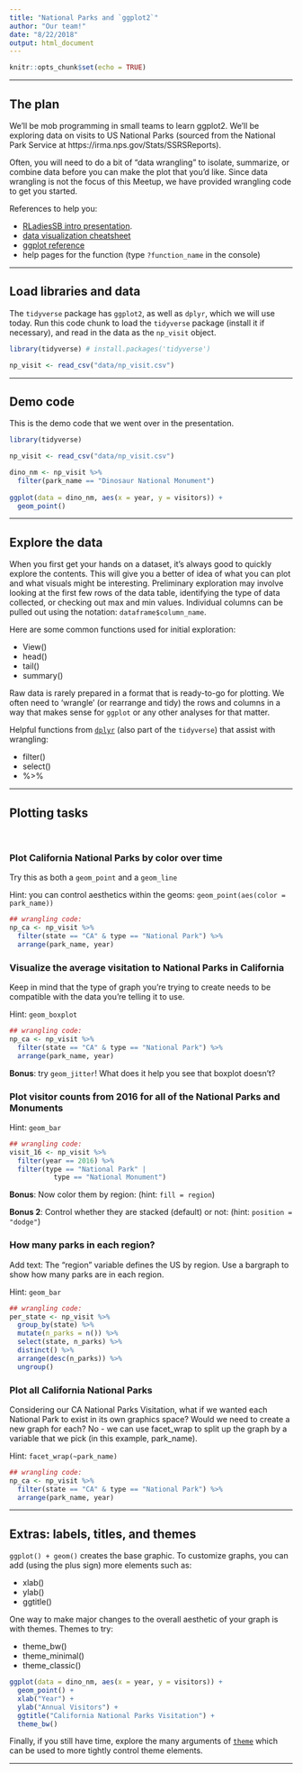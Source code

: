 ```yaml
---
title: "National Parks and `ggplot2`"
author: "Our team!"
date: "8/22/2018"
output: html_document
---
```


```r
knitr::opts_chunk$set(echo = TRUE)
```

***

## The plan

We'll be mob programming in small teams to learn ggplot2. We'll be exploring data on visits to US National Parks (sourced from the National Park Service at https://irma.nps.gov/Stats/SSRSReports).  

Often, you will need to do a bit of "data wrangling" to isolate, summarize, or combine data before you can make the plot that you'd like. Since data wrangling is not the focus of this Meetup, we have provided wrangling code to get you started.

References to help you: 

- [RLadiesSB intro presentation](https://rladies.github.io/meetup-presentations_santabarbara/2018_08_22_mobprogramming/mobprogramming_and_ggplot2.html#1).
- [data visualization cheatsheet](https://www.rstudio.com/wp-content/uploads/2015/03/ggplot2-cheatsheet.pdf) 
- [ggplot reference](https://ggplot2.tidyverse.org/reference/)
- help pages for the function (type `?function_name` in the console)

***

## Load libraries and data 

The `tidyverse` package has `ggplot2`, as well as `dplyr`, which we will use today. Run this code chunk to load the `tidyverse` package (install it if necessary), and read in the data as the `np_visit` object.


```r
library(tidyverse) # install.packages('tidyverse')

np_visit <- read_csv("data/np_visit.csv")
```

***

## Demo code

This is the demo code that we went over in the presentation. 

```r
library(tidyverse)

np_visit <- read_csv("data/np_visit.csv")

dino_nm <- np_visit %>% 
  filter(park_name == "Dinosaur National Monument")
  
ggplot(data = dino_nm, aes(x = year, y = visitors)) +
  geom_point()
```

***

## Explore the data

When you first get your hands on a dataset, it's always good to quickly explore the contents. This will give you a better of idea of what you can plot and what visuals might be interesting. Preliminary exploration may involve looking at the first few rows of the data table, identifying the type of data collected, or checking out max and min values. Individual columns can be pulled out using the notation: `dataframe$column_name`.  

Here are some common functions used for initial exploration: 

- View()
- head()
- tail()
- summary()

Raw data is rarely prepared in a format that is ready-to-go for plotting. We often need to 'wrangle' (or rearrange and tidy) the rows and columns in a way that makes sense for `ggplot` or any other analyses for that matter. 

Helpful functions from [`dplyr`](https://dplyr.tidyverse.org/) (also part of the `tidyverse`) that assist with wrangling:

- filter()
- select()
- %>%

***

## Plotting tasks

<br>

### Plot California National Parks by color over time

<!--- Camila's section: 

Read the text for each of these plotting sections and make sure they make sense...maybe they could have more of a consistent style with a sentence or two before the code

(maybe do this after Ellie looks over the big picture)

---> 

Try this as both a `geom_point` and a `geom_line`

Hint: you can control aesthetics within the geoms: `geom_point(aes(color = park_name))`
```r
## wrangling code:
np_ca <- np_visit %>% 
  filter(state == "CA" & type == "National Park") %>% 
  arrange(park_name, year)
```


### Visualize the average visitation to National Parks in California

Keep in mind that the type of graph you’re trying to create needs to be compatible with the data you’re telling it to use.

Hint: `geom_boxplot`  

```r
## wrangling code:
np_ca <- np_visit %>%
  filter(state == "CA" & type == "National Park") %>% 
  arrange(park_name, year)
```
  
**Bonus**: try `geom_jitter`! What does it help you see that boxplot doesn't?

### Plot visitor counts from 2016 for all of the National Parks and Monuments

Hint: `geom_bar`

```r
## wrangling code:
visit_16 <- np_visit %>% 
  filter(year == 2016) %>% 
  filter(type == "National Park" | 
           type == "National Monument")
```

**Bonus**: Now color them by region: (hint: `fill = region`)  

**Bonus 2**: Control whether they are stacked (default) or not: (hint: `position = "dodge"`)

### How many parks in each region?

Add text: The "region" variable defines the US by region. Use a bargraph to show how many parks are in each region. 

Hint: `geom_bar`

```r
## wrangling code:
per_state <- np_visit %>% 
  group_by(state) %>% 
  mutate(n_parks = n()) %>% 
  select(state, n_parks) %>% 
  distinct() %>% 
  arrange(desc(n_parks)) %>% 
  ungroup()
```

### Plot all California National Parks

Considering our CA National Parks Visitation, what if we wanted each National Park to exist in its own graphics space? Would we need to create a new graph for each? No - we can use facet_wrap to split up the graph by a variable that we pick (in this example, park_name).

Hint: `facet_wrap(~park_name)`

```r
## wrangling code:
np_ca <- np_visit %>%
  filter(state == "CA" & type == "National Park") %>% 
  arrange(park_name, year)
```

***

## Extras: labels, titles, and themes

`ggplot() + geom()` creates the base graphic. To customize graphs, you can add (using the plus sign) more elements such as:

- xlab()
- ylab()
- ggtitle()

One way to make major changes to the overall aesthetic of your graph is with themes. Themes to try:

- theme_bw()
- theme_minimal()
- theme_classic()

```r
ggplot(data = dino_nm, aes(x = year, y = visitors)) +
  geom_point() +
  xlab("Year") +
  ylab("Annual Visitors") +
  ggtitle("California National Parks Visitation") +
  theme_bw()
```

Finally, if you still have time, explore the many arguments of [`theme`](https://ggplot2.tidyverse.org/reference/theme.html) which can be used to more tightly control theme elements.

***
